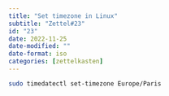 ```yaml
---
title: "Set timezone in Linux"
subtitle: "Zettel#23"
id: "23"
date: 2022-11-25
date-modified: ""
date-format: iso
categories: [zettelkasten]
---
```

```bash
sudo timedatectl set-timezone Europe/Paris
```
